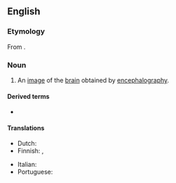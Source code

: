 ==English==

===Etymology===
From {{confix|en|encephal|gram}}.

===Noun===
{{en-noun}}

# {{lb|en|medicine}} An [[image]] of the [[brain]] obtained by [[encephalography]].

====Derived terms====
* {{l|en|electroencephalogram}}

====Translations====
{{trans-top|an image of the brain obtained by encephalography}}
* Dutch: {{t+|nl|encefalogram|n}}
* Finnish: {{t+|fi|aivokuva}}, {{t|fi|enkefalogrammi}}
{{trans-mid}}
* Italian: {{t|it|encefalogramma|m}}
* Portuguese: {{t|pt|encefalograma|m}}
{{trans-bottom}}